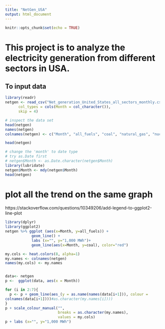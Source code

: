 ---
title: "NetGen_USA"
output: html_document
---

```{r setup, include=FALSE}
knitr::opts_chunk$set(echo = TRUE)
```
# This project is to analyze the electricity generation from different sectors in USA.
## To input data 
```{r}
library(readr)
netgen <- read_csv("Net_generation_United_States_all_sectors_monthly.csv", 
      col_types = cols(Month = col_character()), 
      skip = 4)

# inspect the data set
head(netgen)
names(netgen)
colnames(netgen) <- c("Month", "all_fuels", "coal", "natural_gas", "nuclear", "hydro", "wind", "solar")

head(netgen)
```
```{r}
# change the 'month' to date type 
# try as.Date first
# netgen$Month <- as.Date.character(netgen$Month)
library(lubridate)
netgen$Month <- mdy(netgen$Month)
head(netgen)
```
# plot all the trend on the same graph
https://stackoverflow.com/questions/10349206/add-legend-to-ggplot2-line-plot
```{r message=FALSE}
library(dplyr)
library(ggplot2)
netgen %>% ggplot (aes(x=Month, y=all_fuels)) +
            geom_line() +
            labs (x="", y="1,000 MWh")+
            geom_line(aes(x=Month, y=coal), color="red")
```
```{r}
my.cols <- heat.colors(8, alpha=1)
my.names <- colnames(netgen)
names(my.cols) <- my.names


data<- netgen
p <-  ggplot(data, aes(x = Month))

for (i in 2:7){
  p <- p + geom_line(aes_(y = as.name(names(data[i+1])), colour = 
colnames(data[i+1])))#as.character(my.names[i])))
}
p + scale_colour_manual("", 
                        breaks = as.character(my.names),
                        values = my.cols)
p + labs (x="", y="1,000 MWh")

```

